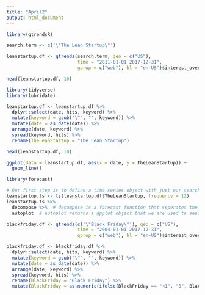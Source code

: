 ```yaml
---
title: "April2"
output: html_document
---
```

```r
library(gtrendsR)

search.term <- c('\"The Lean Startup\"')

leanstartup.df <- gtrends(search.term, geo = c("US"),
                          time = "2011-01-01 2017-12-31",
                          gprop = c("web"), hl = "en-US")$interest_over_time

head(leanstartup.df, 10)
```
```r
library(tidyverse)
library(lubridate)

leanstartup.df <- leanstartup.df %>%
  dplyr::select(date, hits, keyword) %>%
  mutate(keyword = gsub("\"", "", keyword)) %>% 
  mutate(date = as_date(date)) %>%
  arrange(date, keyword) %>%
  spread(keyword, hits) %>%
  rename(TheLeanStartup = "The Lean Startup")
```

```r
head(leanstartup.df, 10)
```
```r
ggplot(data = leanstartup.df, aes(x = date, y = TheLeanStartup)) + 
  geom_line()
```
```r
library(forecast)

# Our first step is to define a time series object with just our search observations
leanstartup.ts <- ts(leanstartup.df$TheLeanStartup, frequency = 12)
leanstartup.ts %>% 
  decompose %>%  # decompose is a forecast function that seperates the series
  autoplot  # autoplot returns a gpplot object that we are used to seeing
```
```r
blackfriday.df <- gtrends(c('\"Black Friday\"'), geo = c("US"),
                          time = "2004-01-01 2017-12-31",
                          gprop = c("web"), hl = "en-US")$interest_over_time

blackfriday.df <- blackfriday.df %>%
  dplyr::select(date, hits, keyword) %>%
  mutate(keyword = gsub("\"", "", keyword)) %>% 
  mutate(date = as_date(date)) %>%
  arrange(date, keyword) %>%
  spread(keyword, hits) %>%
  rename(BlackFriday = "Black Friday") %>% 
  mutate(BlackFriday = as.numeric(ifelse(BlackFriday == "<1", "0", BlackFriday)))
```


